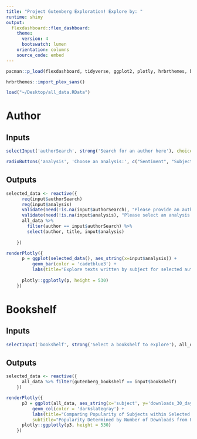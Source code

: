 ```yaml
---
title: "Project Gutenberg Exploration! Explore by: "
runtime: shiny
output: 
  flexdashboard::flex_dashboard:
    theme: 
      version: 4
      bootswatch: lumen
    orientation: columns
    source_code: embed 
---
```


```r
pacman::p_load(flexdashboard, tidyverse, ggplot2, plotly, hrbrthemes, bslib, ggpubr)

hrbrthemes::import_plex_sans()

load("~/Desktop/all_data.RData")
```


Author
===

Inputs {.sidebar}
-----------------------------------------------------------------------

```r
selectInput('authorSearch', strong('Search for an author here'), choices = all_data$author)

radioButtons('analysis', 'Choose an analysis:', c("Sentiment", "Subject"))
```

Outputs {.no-padding}
-----------------------------------------------------------------------

```r
selected_data <- reactive({
      req(input$authorSearch)
      req(input$analysis)
      validate(need(!is.na(input$authorSearch), "Please provide an author's name to begin exploration."))
      validate(need(!is.na(input$analysis), "Please select an analysis method to begin exploration."))
      all_data %>%
        filter(author == input$authorSearch) %>%
        select(author, title, input$analysis)
      
    })

renderPlotly({
      p = ggplot(selected_data(), aes_string(x=input$analysis)) + 
          geom_bar(color = 'cadetblue3') + 
          labs(title="Explore texts written by subject for selected author")
          
      plotly::ggplotly(p, height = 530)
    })
```

Bookshelf
===

Inputs {.sidebar}
-----------------------------------------------------------------------
```r
selectInput('bookshelf', strong('Select a bookshelf to explore'), all_data$gutenberg_bookshelf, all_data$gutenberg_bookshelf[11])
```

Outputs {.no-padding}
-----------------------------------------------------------------------
```r
selected_data <- reactive({
      all_data %>% filter(gutenberg_bookshelf == input$bookshelf) 
    })

renderPlotly({
      p3 = ggplot(all_data, aes_string(x='subject', y='downloads_30_days')) +
          geom_col(color = 'darkslategray') +
          labs(title="Comparing Popularity of Subjects within Selected Bookshelf",
          subtitle="Popularity Determined by Number of Downloads from Project Guetenberg in the Past 30 Days." )
      plotly::ggplotly(p3, height = 530)
    })
  
```
